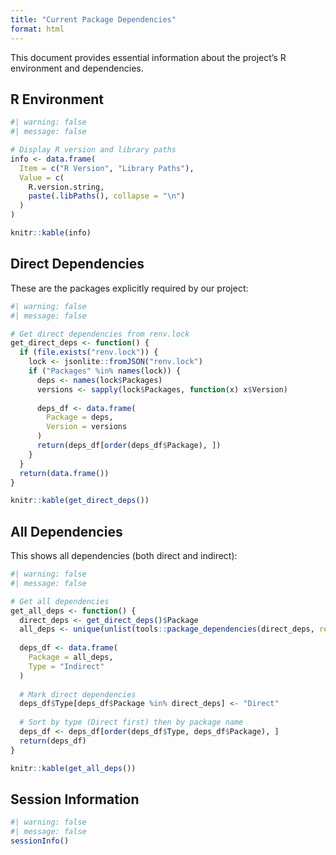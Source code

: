 ```yaml
---
title: "Current Package Dependencies"
format: html
---
```


This document provides essential information about the project's R environment and dependencies.

## R Environment

```r
#| warning: false
#| message: false

# Display R version and library paths
info <- data.frame(
  Item = c("R Version", "Library Paths"),
  Value = c(
    R.version.string,
    paste(.libPaths(), collapse = "\n")
  )
)

knitr::kable(info)
```

## Direct Dependencies

These are the packages explicitly required by our project:

```r
#| warning: false
#| message: false

# Get direct dependencies from renv.lock
get_direct_deps <- function() {
  if (file.exists("renv.lock")) {
    lock <- jsonlite::fromJSON("renv.lock")
    if ("Packages" %in% names(lock)) {
      deps <- names(lock$Packages)
      versions <- sapply(lock$Packages, function(x) x$Version)
      
      deps_df <- data.frame(
        Package = deps,
        Version = versions
      )
      return(deps_df[order(deps_df$Package), ])
    }
  }
  return(data.frame())
}

knitr::kable(get_direct_deps())
```

## All Dependencies

This shows all dependencies (both direct and indirect):

```r
#| warning: false
#| message: false

# Get all dependencies
get_all_deps <- function() {
  direct_deps <- get_direct_deps()$Package
  all_deps <- unique(unlist(tools::package_dependencies(direct_deps, recursive = TRUE)))
  
  deps_df <- data.frame(
    Package = all_deps,
    Type = "Indirect"
  )
  
  # Mark direct dependencies
  deps_df$Type[deps_df$Package %in% direct_deps] <- "Direct"
  
  # Sort by type (Direct first) then by package name
  deps_df <- deps_df[order(deps_df$Type, deps_df$Package), ]
  return(deps_df)
}

knitr::kable(get_all_deps())
```

## Session Information

```r
#| warning: false
#| message: false
sessionInfo()
``` 